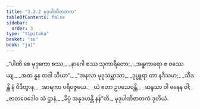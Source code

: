 ```yaml
---
title: "3.2.2 မုဒုပါဏိဇာတက"
tableOfContents: false
sidebar:
  order: 3
type: "tipitaka"
basket: "su"
book: "ja1"
---
```



<DynamicBreadcrumb />

<Division number="34" book="ja1">

<Paragraph number="716" type="verses" book="ja1">
_“ပါဏိ စေ မုဒုကော စဿ,_  
_နာဂေါ စဿ သုကာရိတော;_  
_အန္ဓကာရော စ ဝဿေယျ,_  
_အထ နူန တဒါ သိယာ”._  

</Paragraph>

</Division>
<Division number="35" book="ja1">

<Paragraph number="717" type="verses" book="ja1">
_“အနလာ မုဒုသမ္ဘာသာ,_  
_ဒုပ္ပူရာ တာ နဒီသမာ;_  
_သီဒန္တိ နံ ဝိဒိတွာန,_  
_အာရကာ ပရိဝဇ္ဇယေ._  

</Paragraph>

</Division>
<Division number="36" book="ja1">

<Paragraph number="718" type="verses" book="ja1">
_ယံ ဧတာ ဥပသေဝန္တိ,_  
_ဆန္ဒသာ ဝါ ဓနေန ဝါ;_  
_ဇာတဝေဒေါဝ သံ ဌာနံ,_  
_ခိပ္ပံ အနုဒဟန္တိ နန်”တိ._  


</Paragraph>
</Division>

<Paragraph number="719" type="center" book="ja1">
မုဒုပါဏိဇာတကံ ဒုတိယံ.
</Paragraph>